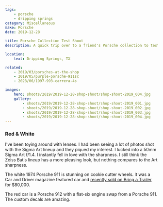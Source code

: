 ```yaml
---
tags:
    - porsche
    - dripping springs
category: Miscellaneous
make: Porsche
date: 2019-12-28

title: Porsche Collection Test Shoot
description: A quick trip over to a friend's Porsche collection to test out my new Sigma 50mm 1.4 Art lens.

location:
    text: Dripping Springs, TX

related:
    - 2019/03/porsches-at-the-shop
    - 2019/05/purple-porsche-911sc
    - 2023/06/1997-993-carrera-4s

images:
    hero: shoots/2019/2019-12-28-shop-shoot/shop-shoot-2019_004.jpg
    gallery:
        - shoots/2019/2019-12-28-shop-shoot/shop-shoot-2019_001.jpg
        - shoots/2019/2019-12-28-shop-shoot/shop-shoot-2019_002.jpg
        - shoots/2019/2019-12-28-shop-shoot/shop-shoot-2019_003.jpg
        - shoots/2019/2019-12-28-shop-shoot/shop-shoot-2019_004.jpg
---
```


### Red & White

I've been toying around with lenses. I had been seeing a lot of photos shot with the Sigma Art lineup and they piqued my interest. I lucked into a 50mm Sigma Art f/1.4. I instantly fell in love with the sharpness. I still think the Zeiss Batis lineup has a more pleasing look, but nothing compares to the Art sharpness.

The white 1974 Porsche 911 is stunning on cookie cutter wheels. It was a Car and Driver magazine featured car and [recently sold on Bring a Trailer](/photography/shoots/2023/09/1974-porsche-911-coupe) for $80,000.

The red car is a Porsche 912 with a flat-six engine swap from a Porsche 911. The custom decals are amazing.
